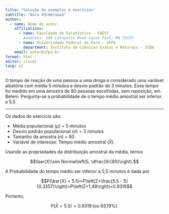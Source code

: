 ```yaml
---
title: "Solução de exemplos e exerícios"
subtitle: "Aula dd/mm/aaaa"
author: 
  - name: Nome do autor.
    affiliations:
      - name: Faculdade de Estatística - FAEST
        #address: 500 Lafayette Road Saint Paul, MN 55155
      - name: Universidade Federal do Pará - UFPA
        department: Instituto de Ciências Exatas e Naturais - ICEN
    email: autor@ufpa.br
format: html
editor: visual
lang: pt
---
```


:::{#exr-exr1}
O tempo de reação de uma pessoa a uma droga e considerado uma variável aleatória com média 5 minutos e desvio padrão de 3 minutos. Esse tempo foi medido em uma amostra de 80 pessoas escolhidas, sem reposição, em Belem. Pergunta-se a probabilidade de o tempo médio amostral ser inferior a 5,5.
:::

---

:::{#sol-sol1}
Os dados do exercício são:

- Média populacional ($\mu$) = 5 minutos  
- Desvio padrão populacional ($\sigma$) = 3 minutos  
- Tamanho da amostra ($n$) = 80  
- Variável de interesse: Tempo médio amostral ($\bar{X}$).

Usando as propriedades da distribuição amostral da média, temos


$$\bar{X}\sim Normal\left(5, \dfrac{9}{80}\right).$$


A Probabilidade do tempo médio ser inferior a 5,5 minutos é dada por

$$P(\bar{X} < 5.5)=P\left(Z<\frac{5.5 - 5}{0.3357}\right)=P\left(Z<1,49\right)=0.9319$$

Portanto,

$$P(\bar{X} < 5.5) = 0.9319 \, \text{(ou 93,19%)}.$$

:::



